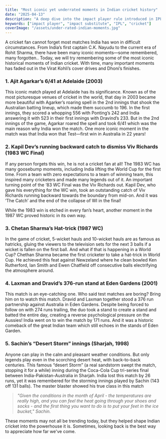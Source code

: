 ```yaml
---
title: "Most iconic yet underrated moments in Indian cricket history"
date: "2025-04-13"
description: "A deep dive into the impact player rule introduced in IPL."
keywords: ["impact player", "impact substitute", "IPL", "cricket"]
coverImage: "/assets/under-rated-indian-moments.jpg"
---
```



A cricket fan cannot forget most matches India has won in difficult circumstances. From India’s first captain C.K. Nayudu to the current era of Rohit Sharma, there have been many iconic moments—some remembered, many forgotten.. Today, we will try remembering some of the most iconic historical moments of Indian cricket. With time, many important moments has faded out in the Virat Kohli’s cover drives and Dhoni’s finishes. 

### 1. Ajit Agarkar’s 6/41 at Adelaide (2003)
This iconic match played at Adelaide has its significance. Known as of the most picturesque venues of cricket in the world, that day in 2003 became more beautiful with Agarker’s roaring spell in the 2nd innings that shook the Australian batting lineup, which made them succumb to 196. In the first innings, they scored a whopping 556 with Ponting’s 242 and India answering it with 523 in their first innings with Dravind’s 233. But in the 2nd innings of the game, Agarkar roared the spell and took 6/41 which was the main reason why India won the match. One more iconic moment in the match was that India won that Test—first win in Australia in 22 years! 

### 2. Kapil Dev’s running backward catch to dismiss Viv Richards (1983 WC Final)
If any person forgets this win, he is not a cricket fan at all! The 1983 WC has many goosebump moments, including India lifting the World Cup for the first time. From a team with zero expectations to a team of winning team, this inspired many cricketers and made many legends out of it. An important turning point of the ‘83 WC Final was the Viv Richards out. Kapil Dev, who gave his everything for the WC win, took an outstanding catch of Viv Richards running backward towards the boundary from mid-on. And it was ‘The Catch’ and the end of the collapse of WI in the final!

While the 1983 win is etched in every fan’s heart, another moment in the 1987 WC proved historic in its own way.

### 3. Chetan Sharma’s Hat-trick (1987 WC)
In the game of cricket, 5-wicket hauls and 10-wicket hauls are as famous as hatricks, gluing the viewers to the television sets for the next 3 balls if a wicket is fallen on the first ball. And what if that is happening in a World Cup? Chethan Sharma became the first cricketer to take a hat-trick in World Cup. He achieved this feat against Newzeland where he clean bowled Ken Rutherford, Ian Smith and Ewen Chatfield off consecutive balls electrifying the atmosphere around.  

### 4. Laxman and Dravid’s 376-run stand at Eden Gardens (2001) 
This match is an eye-catching one. Who said test matches are boring? Bring him on to watch this match. Dravid and Laxman together stood a 376 run partnership against Australia in Eden Gardens. Despite being forced to follow on with 274 runs trailing, the duo took a stand to create a stand and batted the entire day, creating a reverse psychological pressure on the Aussies! India went on to win the match by 171 runs. And it was a historic comeback of the great Indian team which still echoes in the stands of Eden Garden.

### 5. Sachin’s “Desert Storm” innings (Sharjah, 1998) 
Anyone can play in the calm and pleasant weather conditions. But only legends play even in the scorching desert heat, with back-to-back centuries. This famous “desert Storm” (a real sandstorm swept the match, stopping it for a while) inning during the Coca-Cola Cup tri-series final between India-Pakistan-Australia in Sharjah. India lost this match by 26 runs, yet it was remembered for the storming innings played by Sachin (143 off 131 balls). The master blaster showed his true class in this match 

> *"Given the conditions in the month of April - the temperatures are really high, and you can feel the heat going through your shoes and socks - and the first thing you want to do is to put your feet in the ice bucket," Sachin.* 

These moments may not all be trending today, but they helped shape Indian cricket into the powerhouse it is. Sometimes, looking back is the best way to appreciate how far we've come.
